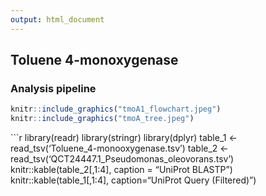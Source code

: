 ```yaml
---
output: html_document
---
```

## Toluene 4-monoxygenase
### Analysis pipeline

```r
knitr::include_graphics("tmoA1_flowchart.jpeg")
knitr::include_graphics("tmoA_tree.jpeg")
```


```r
library(readr)
library(stringr)
library(dplyr)
table_1 <- read_tsv('Toluene_4-monooxygenase.tsv')
table_2 <- read_tsv('QCT24447.1_Pseudomonas_oleovorans.tsv')
knitr::kable(table_2[,1:4], caption = "UniProt BLASTP")
knitr::kable(table_1[,1:4], caption="UniProt Query (Filtered)")